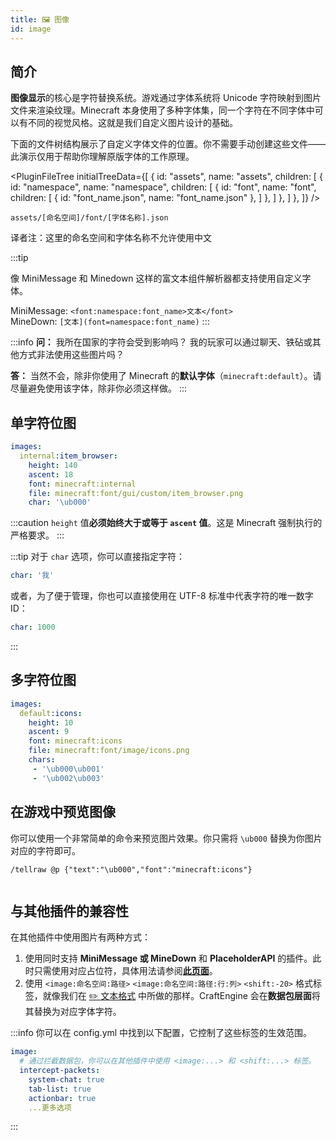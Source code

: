 ```yaml
---
title: 🖼️ 图像
id: image
---
```



## 简介

**图像显示**的核心是字符替换系统。游戏通过字体系统将 Unicode 字符映射到图片文件来渲染纹理。Minecraft 本身使用了多种字体集，同一个字符在不同字体中可以有不同的视觉风格。这就是我们自定义图片设计的基础。

下面的文件树结构展示了自定义字体文件的位置。你不需要手动创建这些文件——此演示仅用于帮助你理解原版字体的工作原理。

<PluginFileTree
  initialTreeData={[
    {
      id: "assets",
      name: "assets",
      children: [
        {
          id: "namespace",
          name: "namespace",
          children: [
            {
              id: "font",
              name: "font",
              children: [
                  {
                    id: "font_name.json",
                    name: "font_name.json"
                  },
              ]
            },
          ]
        },
      ]
    },
  ]}
/>

```
assets/[命名空间]/font/[字体名称].json
```

译者注：这里的命名空间和字体名称不允许使用中文

:::tip

像 MiniMessage 和 Minedown 这样的富文本组件解析器都支持使用自定义字体。

MiniMessage: `<font:namespace:font_name>文本</font>`\
MineDown: `[文本](font=namespace:font_name)`
:::

:::info
**问：** 我所在国家的字符会受到影响吗？
我的玩家可以通过聊天、铁砧或其他方式非法使用这些图片吗？

**答：** 当然不会，除非你使用了 Minecraft 的**默认字体**（`minecraft:default`）。请尽量避免使用该字体，除非你必须这样做。
:::

## 单字符位图

```yaml
images:
  internal:item_browser:
    height: 140
    ascent: 18
    font: minecraft:internal
    file: minecraft:font/gui/custom/item_browser.png
    char: '\ub000'
```

:::caution
`height` 值**必须始终大于或等于 `ascent` 值**。这是 Minecraft 强制执行的严格要求。
:::

:::tip
对于 `char` 选项，你可以直接指定字符：

```yaml
char: '我'
```

或者，为了便于管理，你也可以直接使用在 UTF-8 标准中代表字符的唯一数字 ID：

```yaml
char: 1000
```

:::

## 多字符位图

```yaml
images:
  default:icons:
    height: 10
    ascent: 9
    font: minecraft:icons
    file: minecraft:font/image/icons.png
    chars:
     - '\ub000\ub001'
     - '\ub002\ub003'
```

## 在游戏中预览图像

你可以使用一个非常简单的命令来预览图片效果。你只需将 `\ub000` 替换为你图片对应的字符即可。

```
/tellraw @p {"text":"\ub000","font":"minecraft:icons"}
```

<div style={{textAlign: 'center'}}>
  <img src={require('/img/image_1.png').default} alt="" />
</div>

## 与其他插件的兼容性

在其他插件中使用图片有两种方式：

1. 使用同时支持 **MiniMessage 或 MineDown** 和 **PlaceholderAPI** 的插件。此时只需使用对应占位符，具体用法请参阅[**此页面**](../compatibility/placeholderapi.mdx)。
2. 使用 <Comment text="译者注：这里的命名空间和路径不建议使用中文">`<image:命名空间:路径>` `<image:命名空间:路径:行:列>`</Comment> `<shift:-20>` 格式标签，就像我们在 [✏️ 文本格式](../reference/text_format.mdx) 中所做的那样。CraftEngine 会在**数据包层面**将其替换为对应字体字符。

:::info
你可以在 config.yml 中找到以下配置，它控制了这些标签的生效范围。

```yaml
image:
  # 通过拦截数据包，你可以在其他插件中使用 <image:...> 和 <shift:...> 标签。
  intercept-packets:
    system-chat: true
    tab-list: true
    actionbar: true
    ...更多选项
```
:::